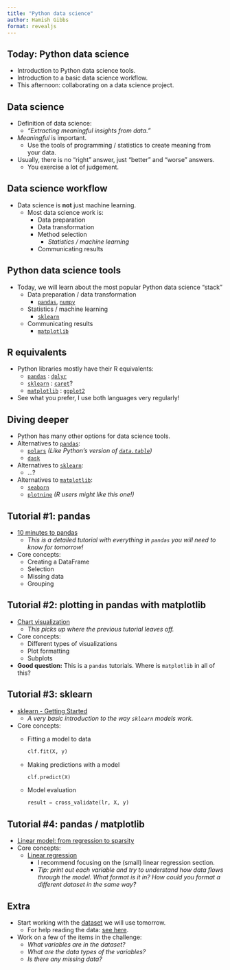 ```yaml
---
title: "Python data science"
author: Hamish Gibbs
format: revealjs
---
```


## Today: Python data science

* Introduction to Python data science tools.
* Introduction to a basic data science workflow.
* This afternoon: collaborating on a data science project.

## Data science

* Definition of data science: 
    * *"Extracting meaningful insights from data."* 
* *Meaningful* is important.
    * Use the tools of programming / statistics to create meaning from your data.
* Usually, there is no "right" answer, just "better" and "worse" answers.
    * You exercise a lot of judgement.

## Data science workflow

* Data science is **not** just machine learning.
    * Most data science work is:
        * Data preparation
        * Data transformation 
        * Method selection
            * *Statistics / machine learning*
        * Communicating results

## Python data science tools

* Today, we will learn about the most popular Python data science "stack"
    * Data preparation / data transformation 
        * [`pandas`](https://pandas.pydata.org/), [`numpy`](https://numpy.org/)
    * Statistics / machine learning
        * [`sklearn`](https://scikit-learn.org/stable/)
    * Communicating results
        * [`matplotlib`](https://matplotlib.org/)

## R equivalents

* Python libraries mostly have their R equivalents:
    * [`pandas`](https://pandas.pydata.org/) : [`dplyr`](https://dplyr.tidyverse.org/)
    * [`sklearn`](https://scikit-learn.org/stable/) : [`caret`](https://topepo.github.io/caret/)?
    * [`matplotlib`](https://matplotlib.org/) : [`ggplot2`](https://ggplot2.tidyverse.org/reference/ggsave.html)
* See what you prefer, I use both languages very regularly!

## Diving deeper

* Python has many other options for data science tools.
* Alternatives to [`pandas`](https://pandas.pydata.org/):
    * [`polars`](https://pola.rs/) *(Like Python's version of [`data.table`](https://cran.r-project.org/web/packages/data.table/vignettes/datatable-intro.html))*
    * [`dask`](https://www.dask.org/)
* Alternatives to [`sklearn`](https://scikit-learn.org/stable/):
    * ...?
* Alternatives to [`matplotlib`](https://matplotlib.org/):
    * [`seaborn`](https://seaborn.pydata.org/)
    * [`plotnine`](https://plotnine.org/) *(R users might like this one!)*

## Tutorial #1: pandas

* [10 minutes to pandas](https://pandas.pydata.org/docs/user_guide/10min.html)
    * *This is a detailed tutorial with everything in `pandas` you will need to know for tomorrow!*
* Core concepts: 
    * Creating a DataFrame
    * Selection
    * Missing data
    * Grouping

## Tutorial #2: plotting in pandas with matplotlib

* [Chart visualization](https://pandas.pydata.org/docs/user_guide/visualization.html)
    * *This picks up where the previous tutorial leaves off.*
* Core concepts: 
    * Different types of visualizations
    * Plot formatting
    * Subplots

* **Good question:** This is a `pandas` tutorials. Where is `matplotlib` in all of this?

## Tutorial #3: sklearn

* [sklearn - Getting Started](https://scikit-learn.org/stable/getting_started.html)
    * *A very basic introduction to the way `sklearn` models work.* 
* Core concepts: 
    * Fitting a model to data
    
        ```python
        clf.fit(X, y)
        ```
    * Making predictions with a model

        ```python
        clf.predict(X)
        ```
    
    * Model evaluation
    
        ```python
        result = cross_validate(lr, X, y)
        ```


## Tutorial #4: pandas / matplotlib

* [Linear model: from regression to sparsity](https://scikit-learn.org/stable/tutorial/statistical_inference/supervised_learning.html#linear-model-from-regression-to-sparsity)
* Core concepts: 
    * [Linear regression](https://scikit-learn.org/stable/tutorial/statistical_inference/supervised_learning.html#linear-regression)
        * I recommend focusing on the (small) linear regression section.
        * *Tip: print out each variable and try to understand how data flows through the model. What format is it in? How could you format a different dataset in the same way?*

## Extra

* Start working with the [dataset](https://github.com/hamishgibbs/sdi_python_foundations/blob/main/data/2020-08-24-listings.csv.gz) we will use tomorrow. 
    * For help reading the data: [see here](https://pandas.pydata.org/docs/user_guide/io.html).
* Work on a few of the items in the challenge: 
    * *What variables are in the dataset?*
    * *What are the data types of the variables?*
    * *Is there any missing data?*
